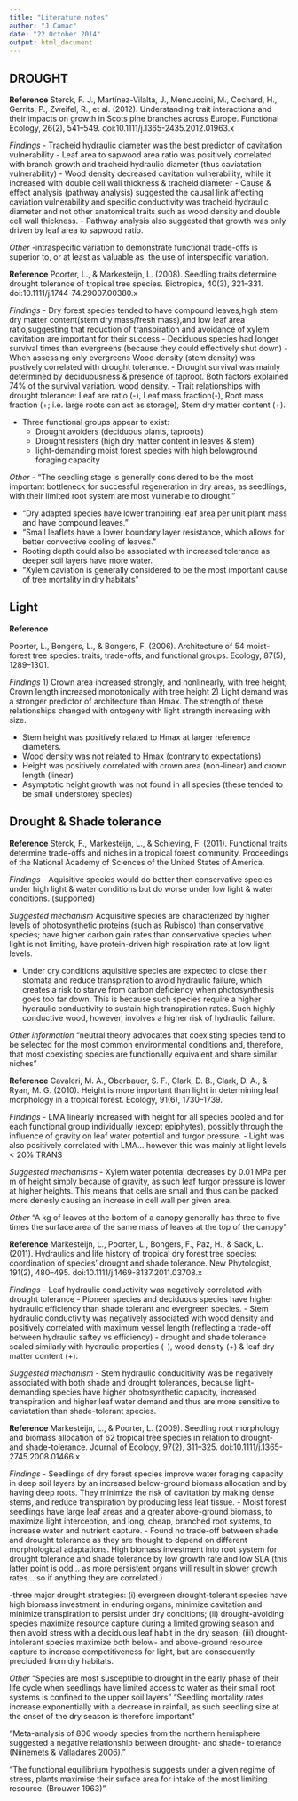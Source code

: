 ```yaml
---
title: "Literature notes"
author: "J Camac"
date: "22 October 2014"
output: html_document
---
```

## DROUGHT
**Reference**
Sterck, F. J., Martínez-Vilalta, J., Mencuccini, M., Cochard, H., Gerrits, P., Zweifel, R., et al. (2012). Understanding trait interactions and their impacts on growth in Scots pine branches across Europe. Functional Ecology, 26(2), 541–549. doi:10.1111/j.1365-2435.2012.01963.x

*Findings*
- Tracheid hydraulic diameter was the best predictor of cavitation vulnerability
- Leaf area to sapwood area ratio was positively correlated with branch growth and tracheid hydraulic diameter (thus caviatation vulnerability)
- Wood density decreased cavitation vulnerability, while it increased with double cell wall thickness & tracheid diameter
- Cause & effect analysis (pathway analysis) suggested the causal link affecting caviation vulnerability and specific conductivity was tracheid hydraulic diameter and not other anatomical traits such as wood density and double cell wall thickness.
- Pathway analysis also suggested that growth was only driven by leaf area to sapwood ratio.

*Other*
-intraspecific variation to demonstrate functional trade-offs is superior to, or at least as valuable as, the use of interspecific variation.

**Reference**
Poorter, L., & Markesteijn, L. (2008). Seedling traits determine drought tolerance of tropical tree species. Biotropica, 40(3), 321–331. doi:10.1111/j.1744-74.29007.00380.x

*Findings*
- Dry forest species tended to have compound leaves,high stem dry matter content(stem dry mass/fresh mass),and low leaf area ratio,suggesting that reduction of transpiration and avoidance of xylem cavitation are important for their success
- Deciduous species had longer survival times than evergreens (because they could effectively shut down)
- When assessing only evergreens Wood density (stem density) was postively correlated with drought tolerance.
- Drought survival was mainly determined by deciduousness & presence of taproot. Both factors explained 74% of the survival variation. wood density.
- Trait relationships with drought tolerance: Leaf are ratio (-), Leaf mass fraction(-), Root mass fraction (+; i.e. large roots can act as storage), Stem dry matter content (+).

- Three functional groups appear to exist:
  - Drought avoiders (deciduous plants, taproots)
  - Drought resisters (high dry matter content in leaves & stem)
  - light-demanding moist forest species with high belowground foraging capacity
  
*Other*
- "The seedling stage is generally considered to be the most important bottleneck for successful regeneration in dry areas, as seedlings, with their limited root system are most vulnerable to drought."

- "Dry adapted species have lower tranpiring leaf area per unit plant mass and have compound leaves."
- "Small leaflets have a lower boundary layer resistance, which allows for better convective cooling of leaves."
- Rooting depth could also be associated with increased tolerance as deeper soil layers have more water.
- "Xylem caviation is generally considered to be the most important cause of tree mortality in dry habitats"

## Light

**Reference**

Poorter, L., Bongers, L., & Bongers, F. (2006). Architecture of 54 moist-forest tree species: traits, trade-offs, and functional groups. Ecology, 87(5), 1289–1301.

*Findings*
1) Crown area increased strongly, and nonlinearly, with tree height; Crown length increased monotonically with tree height
2) Light demand was a stronger predictor of architecture than Hmax. The strength of these relationships changed with ontogeny with light strength increasing with size.

- Stem height was positively related to Hmax at larger reference diameters. 
- Wood density was not related to Hmax (contrary to expectations)
- Height was positively correlated with crown area (non-linear) and crown length (linear)
- Asymptotic height growth was not found in all species (these tended to be small understorey species)


## Drought & Shade tolerance

**Reference**
Sterck, F., Markesteijn, L., & Schieving, F. (2011). Functional traits determine trade-offs and niches in a tropical forest community. Proceedings of the National Academy of Sciences of the United States of America.

*Findings*
- Aquisitive species would do better then conservative species under high light & water conditions but do worse under low light & water conditions. (supported)

*Suggested mechanism*
Acquisitive species are characterized by higher levels of photosynthetic proteins (such as Rubisco) than conservative species; have higher carbon gain rates than conservative species when light is not limiting, have protein-driven high respiration rate at low light levels.

- Under dry conditions aquisitive species are expected to close their stomata and reduce transpiration to avoid hydraulic failure, which creates a risk to starve from carbon deficiency when photosynthesis goes too far down. This is because such species require a higher hydraulic conductivity to sustain high transpiration rates. Such highly conductive wood, however, involves a higher risk of hydraulic failure.


*Other information*
"neutral theory advocates that coexisting species tend to be selected for the most common environmental conditions and, therefore, that most coexisting species are functionally equivalent and share similar niches"



**Reference**
Cavaleri, M. A., Oberbauer, S. F., Clark, D. B., Clark, D. A., & Ryan, M. G. (2010). Height is more important than light in determining leaf morphology in a tropical forest. Ecology, 91(6), 1730–1739.

*Findings*
- LMA linearly increased with height for all species pooled and for each functional group individually (except epiphytes), possibly through the influence of gravity on leaf water potential and turgor pressure.
- Light was also positively correlated with LMA... however this was mainly at light levels < 20% TRANS

*Suggested mechanisms*
- Xylem water potential decreases by 0.01 MPa per m of height simply because of gravity, as such leaf turgor pressure is lower at higher heights. This means that cells are small and thus can be packed more denesly causing an increase in cell wall per given area.

*Other*
"A kg of leaves at the bottom of a canopy generally has three to five times the surface area of the same mass of leaves at the top of the canopy"


**Reference**
Markesteijn, L., Poorter, L., Bongers, F., Paz, H., & Sack, L. (2011). Hydraulics and life history of tropical dry forest tree species: coordination of species’ drought and shade tolerance. New Phytologist, 191(2), 480–495. doi:10.1111/j.1469-8137.2011.03708.x

*Findings*
- Leaf hydraulic conductivity was negatively correlated with drought tolerance
- Pioneer species and deciduous species have higher hydraulic efficiency than shade tolerant and evergreen species.
- Stem hydraulic conductivity was negatively associated with wood density and positively correlated with maximum vessel length (reflecting a trade-off between hydraulic saftey vs efficiency)
- drought and shade tolerance scaled similarly with hydraulic properties (-), wood density (+) & leaf dry matter content (+).

*Suggested mechanism*
- Stem hydraulic conducitivity was be negatively associated with both shade and drought tolerances, because light-demanding species have higher photosynthetic capacity, increased transpiration and higher leaf water demand and thus are more sensitive to caviatation than shade-tolerant species.


**Reference**
Markesteijn, L., & Poorter, L. (2009). Seedling root morphology and biomass allocation of 62 tropical tree species in relation to drought- and shade-tolerance. Journal of Ecology, 97(2), 311–325. doi:10.1111/j.1365-2745.2008.01466.x

*Findings*
- Seedlings of dry forest species improve water foraging capacity in deep soil layers by an increased below-ground biomass allocation and by having deep roots. They minimize the risk of cavitation by making dense stems, and reduce transpiration by producing less leaf tissue. 
- Moist forest seedlings have large leaf areas and a greater above-ground biomass, to maximize light interception, and long, cheap, branched root systems, to increase water and nutrient capture.
- Found no trade-off between shade and drought tolerance as they are thought to depend on different morphological adaptations. High biomass investment into root system for drought tolerance and shade tolerance by low growth rate and low SLA (this latter point is odd... as more persistent organs will result in slower growth rates... so if anything they are correlated.)

-three major drought strategies: 
(i) evergreen drought-tolerant species have high biomass investment in enduring organs, minimize cavitation and minimize transpiration to persist under dry conditions; 
(ii) drought-avoiding species maximize resource capture during a limited growing season and then avoid stress with a deciduous leaf habit in the dry season; 
(iii) drought-intolerant species maximize both below- and above-ground resource capture to increase competitiveness for light, but are consequently precluded from dry habitats.

*Other*
"Species are most susceptible to drought in the early phase of their life cycle when seedlings have limited access to water as their small root systems is confined to the upper soil layers"
"Seedling mortality rates increase exponentially with a decrease in rainfall, as such seedling size at the onset of the dry season is therefore important"

"Meta-analysis of 806 woody species from the northern hemisphere suggested a negative relationship between drought- and shade- tolerance (Niinemets & Valladares 2006)."

"The functional equilibrium hypothesis suggests under a given regime of stress, plants maximise their suface area for intake of the most limiting resource. (Brouwer 1963)"